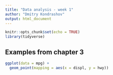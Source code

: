 ```yaml
---
title: "Data analysis - week 1"
author: "Dmitry Kondrashov"
output: html_document
---
```


```r
knitr::opts_chunk$set(echo = TRUE)
library(tidyverse)
```

## Examples from chapter 3

```r
ggplot(data = mpg) + 
  geom_point(mapping = aes(x = displ, y = hwy))
```

```r

```

